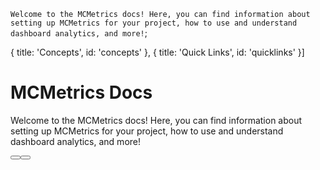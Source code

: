 
  `
  Welcome to the MCMetrics docs! Here, you can find information about setting
up MCMetrics for your project, how to use and understand dashboard analytics,
and more!
  `;

  { title: 'Concepts', id: 'concepts' },
  { title: 'Quick Links', id: 'quicklinks' }]

[//]: # ({ title: 'Resources', id: 'quicklinks' },)

[//]: # (<HeroPattern />)

# MCMetrics Docs

Welcome to the MCMetrics docs! Here, you can find information about setting
up MCMetrics for your project, how to use and understand dashboard analytics,
and more!

<div className="not-prose mb-16 mt-6 flex gap-3">
  <Button href="/quickstart" arrow="right" children="5 Minute Installation" />
  <Button href="https://dashboard.mcmetrics.net" target="_blank"
          rel="noreferrer"
          variant="outline"
          children="Go To Dashboard" />
</div>

<Concepts />

<QuickLinks />